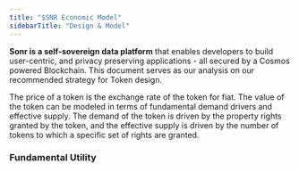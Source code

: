 ```yaml
---
title: "$SNR Economic Model"
sidebarTitle: "Design & Model"
---
```


**Sonr is a self-sovereign data platform** that enables developers to build user-centric, and privacy preserving applications - all secured by a Cosmos powered Blockchain. This document serves as our analysis on our recommended strategy for Token design.

The price of a token is the exchange rate of the token for fiat. The value of the token can be modeled in terms of fundamental demand drivers and effective supply. The demand of the token is driven by the property rights granted by the token, and the effective supply is driven by the number of tokens to which a specific set of rights are granted.

### Fundamental Utility

<CardGroup cols={3}>
  <Card
    title="Payments"
    icon="circle-dollar-to-slot"
    iconType="duotone"
    color="#0077C9"
    href="/run-nodes/token/fundamentals/payments"
  ></Card>
  <Card
    title="Staking"
    icon="business-time"
    iconType="duotone"
    color="#FFA500"
    href="/run-nodes/token/fundamentals/staking"
  ></Card>
  <Card
    title="Governance"
    icon="gavel"
    iconType="duotone"
    color="#9B30FF"
    href="/run-nodes/token/fundamentals/governance"
  ></Card>
  <Card
    title="Rewards"
    icon="gift-card"
    iconType="duotone"
    color="#00FF00"
    href="/run-nodes/token/fundamentals/rewards"
  ></Card>
  <Card
    title="Supply"
    icon="container-storage"
    iconType="duotone"
    color="#00FFFF"
    href="/run-nodes/token/supply"
  ></Card>
</CardGroup>
